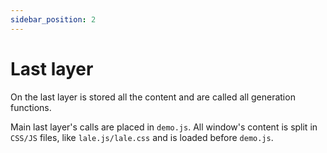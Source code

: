 ```yaml
---
sidebar_position: 2
---
```

# Last layer

On the last layer is stored all the content and are called all generation functions.

Main last layer's calls are placed in `demo.js`. All window's content is split in `CSS/JS` files, like `lale.js/lale.css` and is loaded before `demo.js`.